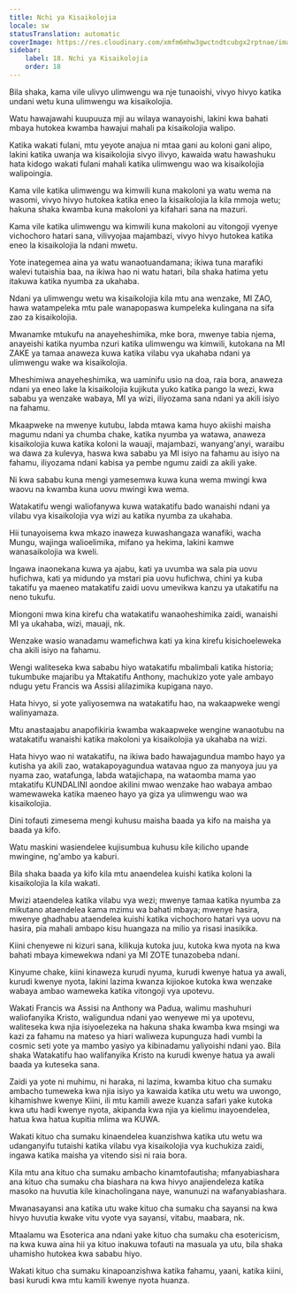 ```yaml
---
title: Nchi ya Kisaikolojia
locale: sw
statusTranslation: automatic
coverImage: https://res.cloudinary.com/xmfm6mhw3gwctndtcubgx2rptnae/image/upload/v1741354419/small_cover_la_gran_rebelion_28716e29d2.webp
sidebar:
    label: 18. Nchi ya Kisaikolojia
    order: 18
---
```

Bila shaka, kama vile ulivyo ulimwengu wa nje tunaoishi, vivyo hivyo katika undani wetu kuna ulimwengu wa kisaikolojia.

Watu hawajawahi kuupuuza mji au wilaya wanayoishi, lakini kwa bahati mbaya hutokea kwamba hawajui mahali pa kisaikolojia walipo.

Katika wakati fulani, mtu yeyote anajua ni mtaa gani au koloni gani alipo, lakini katika uwanja wa kisaikolojia sivyo ilivyo, kawaida watu hawashuku hata kidogo wakati fulani mahali katika ulimwengu wao wa kisaikolojia walipoingia.

Kama vile katika ulimwengu wa kimwili kuna makoloni ya watu wema na wasomi, vivyo hivyo hutokea katika eneo la kisaikolojia la kila mmoja wetu; hakuna shaka kwamba kuna makoloni ya kifahari sana na mazuri.

Kama vile katika ulimwengu wa kimwili kuna makoloni au vitongoji vyenye vichochoro hatari sana, vilivyojaa majambazi, vivyo hivyo hutokea katika eneo la kisaikolojia la ndani mwetu.

Yote inategemea aina ya watu wanaotuandamana; ikiwa tuna marafiki walevi tutaishia baa, na ikiwa hao ni watu hatari, bila shaka hatima yetu itakuwa katika nyumba za ukahaba.

Ndani ya ulimwengu wetu wa kisaikolojia kila mtu ana wenzake, MI ZAO, hawa watampeleka mtu pale wanapopaswa kumpeleka kulingana na sifa zao za kisaikolojia.

Mwanamke mtukufu na anayeheshimika, mke bora, mwenye tabia njema, anayeishi katika nyumba nzuri katika ulimwengu wa kimwili, kutokana na MI ZAKE ya tamaa anaweza kuwa katika vilabu vya ukahaba ndani ya ulimwengu wake wa kisaikolojia.

Mheshimiwa anayeheshimika, wa uaminifu usio na doa, raia bora, anaweza ndani ya eneo lake la kisaikolojia kujikuta yuko katika pango la wezi, kwa sababu ya wenzake wabaya, MI ya wizi, iliyozama sana ndani ya akili isiyo na fahamu.

Mkaapweke na mwenye kutubu, labda mtawa kama huyo akiishi maisha magumu ndani ya chumba chake, katika nyumba ya watawa, anaweza kisaikolojia kuwa katika koloni la wauaji, majambazi, wanyang'anyi, waraibu wa dawa za kulevya, haswa kwa sababu ya MI isiyo na fahamu au isiyo na fahamu, iliyozama ndani kabisa ya pembe ngumu zaidi za akili yake.

Ni kwa sababu kuna mengi yamesemwa kuwa kuna wema mwingi kwa waovu na kwamba kuna uovu mwingi kwa wema.

Watakatifu wengi waliofanywa kuwa watakatifu bado wanaishi ndani ya vilabu vya kisaikolojia vya wizi au katika nyumba za ukahaba.

Hii tunayoisema kwa mkazo inaweza kuwashangaza wanafiki, wacha Mungu, wajinga walioelimika, mifano ya hekima, lakini kamwe wanasaikolojia wa kweli.

Ingawa inaonekana kuwa ya ajabu, kati ya uvumba wa sala pia uovu hufichwa, kati ya midundo ya mstari pia uovu hufichwa, chini ya kuba takatifu ya maeneo matakatifu zaidi uovu umevikwa kanzu ya utakatifu na neno tukufu.

Miongoni mwa kina kirefu cha watakatifu wanaoheshimika zaidi, wanaishi MI ya ukahaba, wizi, mauaji, nk.

Wenzake wasio wanadamu wamefichwa kati ya kina kirefu kisichoeleweka cha akili isiyo na fahamu.

Wengi waliteseka kwa sababu hiyo watakatifu mbalimbali katika historia; tukumbuke majaribu ya Mtakatifu Anthony, machukizo yote yale ambayo ndugu yetu Francis wa Assisi alilazimika kupigana nayo.

Hata hivyo, si yote yaliyosemwa na watakatifu hao, na wakaapweke wengi walinyamaza.

Mtu anastaajabu anapofikiria kwamba wakaapweke wengine wanaotubu na watakatifu wanaishi katika makoloni ya kisaikolojia ya ukahaba na wizi.

Hata hivyo wao ni watakatifu, na ikiwa bado hawajagundua mambo hayo ya kutisha ya akili zao, watakapoyagundua watavaa nguo za manyoya juu ya nyama zao, watafunga, labda watajichapa, na wataomba mama yao mtakatifu KUNDALINI aondoe akilini mwao wenzake hao wabaya ambao wamewaweka katika maeneo hayo ya giza ya ulimwengu wao wa kisaikolojia.

Dini tofauti zimesema mengi kuhusu maisha baada ya kifo na maisha ya baada ya kifo.

Watu maskini wasiendelee kujisumbua kuhusu kile kilicho upande mwingine, ng'ambo ya kaburi.

Bila shaka baada ya kifo kila mtu anaendelea kuishi katika koloni la kisaikolojia la kila wakati.

Mwizi ataendelea katika vilabu vya wezi; mwenye tamaa katika nyumba za mikutano ataendelea kama mzimu wa bahati mbaya; mwenye hasira, mwenye ghadhabu ataendelea kuishi katika vichochoro hatari vya uovu na hasira, pia mahali ambapo kisu huangaza na milio ya risasi inasikika.

Kiini chenyewe ni kizuri sana, kilikuja kutoka juu, kutoka kwa nyota na kwa bahati mbaya kimewekwa ndani ya MI ZOTE tunazobeba ndani.

Kinyume chake, kiini kinaweza kurudi nyuma, kurudi kwenye hatua ya awali, kurudi kwenye nyota, lakini lazima kwanza kijiokoe kutoka kwa wenzake wabaya ambao wameweka katika vitongoji vya upotevu.

Wakati Francis wa Assisi na Anthony wa Padua, walimu mashuhuri waliofanyika Kristo, waligundua ndani yao wenyewe mi ya upotevu, waliteseka kwa njia isiyoelezeka na hakuna shaka kwamba kwa msingi wa kazi za fahamu na mateso ya hiari waliweza kupunguza hadi vumbi la cosmic seti yote ya mambo yasiyo ya kibinadamu yaliyoishi ndani yao. Bila shaka Watakatifu hao walifanyika Kristo na kurudi kwenye hatua ya awali baada ya kuteseka sana.

Zaidi ya yote ni muhimu, ni haraka, ni lazima, kwamba kituo cha sumaku ambacho tumeweka kwa njia isiyo ya kawaida katika utu wetu wa uwongo, kihamishwe kwenye Kiini, ili mtu kamili aweze kuanza safari yake kutoka kwa utu hadi kwenye nyota, akipanda kwa njia ya kielimu inayoendelea, hatua kwa hatua kupitia mlima wa KUWA.

Wakati kituo cha sumaku kinaendelea kuanzishwa katika utu wetu wa udanganyifu tutaishi katika vilabu vya kisaikolojia vya kuchukiza zaidi, ingawa katika maisha ya vitendo sisi ni raia bora.

Kila mtu ana kituo cha sumaku ambacho kinamtofautisha; mfanyabiashara ana kituo cha sumaku cha biashara na kwa hivyo anajiendeleza katika masoko na huvutia kile kinacholingana naye, wanunuzi na wafanyabiashara.

Mwanasayansi ana katika utu wake kituo cha sumaku cha sayansi na kwa hivyo huvutia kwake vitu vyote vya sayansi, vitabu, maabara, nk.

Mtaalamu wa Esoterica ana ndani yake kituo cha sumaku cha esotericism, na kwa kuwa aina hii ya kituo inakuwa tofauti na masuala ya utu, bila shaka uhamisho hutokea kwa sababu hiyo.

Wakati kituo cha sumaku kinapoanzishwa katika fahamu, yaani, katika kiini, basi kurudi kwa mtu kamili kwenye nyota huanza.

